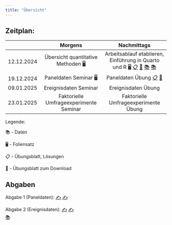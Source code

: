 ```yaml
---
title: "Übersicht"
---
```


## Zeitplan:

|     |                Morgens         |          Nachmittags                     |
|:---:|:-----------------------------------:|:--------------------------------------:|
|  12.12.2024  |Übersicht quantitative Methoden  [🖥](/slides/1_seminar.html "Seminarfolien")         | Arbeitsablauf etablieren, Einführung in Quarto und R   [🖥](/slides/1_uebung.html "Übungsfolien")     [📋](/uebungen/1_uebungsblatt.html "1. Übungsblatt (Lösungen)")    [📝](downloads/1_uebungsblatt_studis.qmd "Übungsblatt zum Download")    [📚](downloads/soep_labels.csv "SOEP Labels Datensatz")      [📚](downloads/soep_uebung.csv "SOEP Datensatz")              |
|  19.12.2024  | Paneldaten Seminar  [🖥](/slides/2_seminar.html "2. Seminarfolien")        | Paneldaten Übung  [📋](/uebungen/2_uebungsblatt.html "2. Übungsblatt (Lösungen)")    [📝](downloads/2_uebungsblatt_studis.qmd "Übungsblatt zum Download")                          |
|  09.01.2025  | Ereignisdaten Seminar          | Ereignisdaten Übung |
|  23.01.2025  | Faktorielle Umfrageexperimente   Seminar            | Faktorielle Umfrageexperimente Übung                 |



Legende:

📚 - Daten

🖥 - Foliensatz

📋 - Übungsblatt, Lösungen

📝 - Übungsblatt zum Download


## Abgaben

Abgabe 1 (Paneldaten):
[✍️](/uebungen/1_abgabe_NACHNAME.html "1. Abgabe") 
[✍️](downloads/1_abgabe_NACHNAME.qmd "1. Abgabe zum Download")      

Abgabe 2 (Ereignisdaten):
[✍️](/uebungen/2_abgabe_NACHNAME.html "2. Abgabe") 
[✍️](downloads/2_abgabe_NACHNAME.qmd "2. Abgabe zum Download")   
[📚](downloads/forbes_constant.csv "Datensatz zum Download")   
